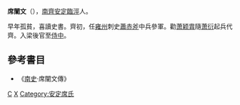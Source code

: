 '''席闡文'''（{{bd|?||?||}}），[[南齊|南齊]][[安定郡|安定]][[臨涇|臨涇]]人。

早年孤貧，喜讀史書。齊初，任[[雍州|雍州]]刺史[[蕭赤斧|蕭赤斧]]中兵參軍。勸[[萧颖胄|萧颖胄]]隨[[萧衍|萧衍]]起兵代齊。入梁後官至[[侍中|侍中]]。

==參考書目==
* 《[[南史|南史]]·席闡文傳》

[[Category:席姓|C]]
[[Category:南北朝政治人物|X]]
[[Category:安定席氏|Category:安定席氏]]